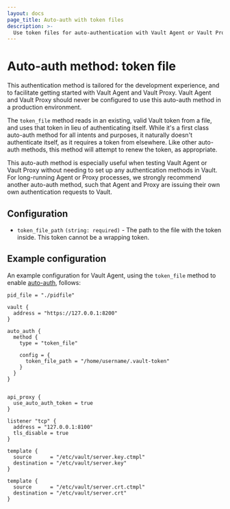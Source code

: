 ```yaml
---
layout: docs
page_title: Auto-auth with token files
description: >-
  Use token files for auto-authentication with Vault Agent or Vault Proxy.
---
```


# Auto-auth method: token file

<Note>

This authentication method is tailored for the development experience,
and to facilitate getting started with Vault Agent and Vault Proxy. Vault Agent and
Vault Proxy should never be configured to use this auto-auth method in a production environment.

</Note>

The `token_file` method reads in an existing, valid Vault token from a file, and uses that
token in lieu of authenticating itself. While it's a first class auto-auth method for all intents
and purposes, it naturally doesn't authenticate itself, as it requires a token from elsewhere. Like
other auto-auth methods, this method will attempt to renew the token, as appropriate.

This auto-auth method is especially useful when testing Vault Agent or Vault Proxy without needing to set up
any authentication methods in Vault. For long-running Agent or Proxy processes, we strongly recommend another
auto-auth method, such that Agent and Proxy are issuing their own own authentication requests to Vault.

## Configuration

- `token_file_path` `(string: required)` - The path to the file with the token inside. This token cannot be a wrapping token.

## Example configuration

An example configuration for Vault Agent, using the `token_file` method to enable [auto-auth](/vault/docs/agent-and-proxy/autoauth), follows:

```hcl
pid_file = "./pidfile"

vault {
  address = "https://127.0.0.1:8200"
}

auto_auth {
  method {
    type = "token_file"

    config = {
      token_file_path = "/home/username/.vault-token"
    }
  }
}


api_proxy {
  use_auto_auth_token = true
}

listener "tcp" {
  address = "127.0.0.1:8100"
  tls_disable = true
}

template {
  source      = "/etc/vault/server.key.ctmpl"
  destination = "/etc/vault/server.key"
}

template {
  source      = "/etc/vault/server.crt.ctmpl"
  destination = "/etc/vault/server.crt"
}
```
